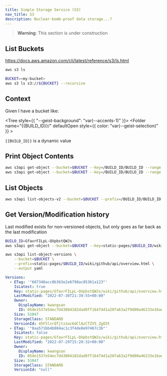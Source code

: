 ```yaml
---
title: Simple Storage Service (S3)
nav_title: S3
description: Nuclear-bomb-proof data storage...?
---
```


> **Warning**: This section is under construction

## List Buckets

https://docs.aws.amazon.com/cli/latest/reference/s3/ls.html

```bash
aws s3 ls
```

```bash
BUCKET=<my-bucket>
aws s3 ls s3://${BUCKET} --recursive
```

## Context

Given I have a bucket like:

<Tree style={{ "--geist-background": "var(--accents-1)" }}>
  <Folder name="{{BUCKET}}" defaultOpen>
    <Folder name="_next/" defaultOpen></Folder>
    <Folder name="/" defaultOpen>
      <Folder name="BUILD_ID/" defaultOpen>
        <File name="BUILD_ID" />
      </Folder>
    </Folder>
    <Folder name="public/" defaultOpen></Folder>
    <Folder name="static-pages/" defaultOpen>
      <Folder
        name="{{BUILD_ID}}/"
        defaultOpen
        style={{ color: "var(--geist-selection)" }}
      >
        <File name="index.html" />
        <Folder name="wiki/" defaultOpen>
          <Folder name="github/" defaultOpen>
            <Folder name="api/" defaultOpen>
              <File name="overview.html" />
            </Folder>
          </Folder>
        </Folder>
      </Folder>
    </Folder>
  </Folder>
</Tree>

`{{BUILD_ID}}` is a dynamic value

## Print Object Contents

```bash
aws s3api get-object --bucket=$BUCKET --key=/BUILD_ID/BUILD_ID --range bytes=0-10000 /dev/stdout | head
aws s3api get-object --bucket=$BUCKET --key=/BUILD_ID/BUILD_ID --range bytes=0-10000 | cat | head -100
```

## List Objects

```bash
aws s3api list-objects-v2 --bucket=$BUCKET --prefix=/BUILD_ID/BUILD_ID | yq -P
```

## Get Version/Modification history

Last modified exists for non-versioned objects, but only goes as far back as the last modification

```bash
BUILD_ID=GfavrFILpL-QVpbstQWJs
aws s3api get-object --bucket=$BUCKET --key=static-pages/$BUILD_ID/wiki/github/api/overview.html --range bytes=0-10000 /dev/stdout
```

```bash
aws s3api list-object-versions \
    --bucket=$BUCKET \
    --prefix=static-pages/$BUILD_ID/wiki/github/api/overview.html \
    --output yaml
```

```yaml
Versions:
  - ETag: '"607348acc0b363e2e6798ac85361a123"'
    IsLatest: true
    Key: static-pages/GfavrFILpL-QVpbstQWJs/wiki/github/api/overview.html
    LastModified: "2022-07-30T21:39:55+00:00"
    Owner:
      DisplayName: kwangsan
      ID: 05de1537e54ec7d43004182dad0ff16474d1a207a63a2f9d00a46233e16ae410
    Size: 51047
    StorageClass: STANDARD
    VersionId: 45F5lsrQTjtzzwc6dClAzCTZV5_ZgO3t
  - ETag: '"8aa571bb4b084ac1c3f4de8e97467c3b"'
    IsLatest: false
    Key: static-pages/GfavrFILpL-QVpbstQWJs/wiki/github/api/overview.html
    LastModified: "2022-07-29T15:20:32+00:00"
    Owner:
      DisplayName: kwangsan
      ID: 05de1537e54ec7d43004182dad0ff16474d1a207a63a2f9d00a46233e16ae410
    Size: 51047
    StorageClass: STANDARD
    VersionId: "null"
```
